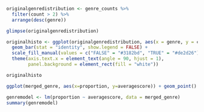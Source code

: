 ```r
originalgenredistribution <- genre_counts %>%
  filter(count > 2) %>%
  arrange(desc(genre))

glimpse(originalgenredistribution)

originalhisto <- ggplot(originalgenredistribution, aes(x = genre, y = count, fill = count > 10)) +
  geom_bar(stat = "identity", show.legend = FALSE) +  
  scale_fill_manual(values = c("FALSE" = "#3182bd", "TRUE" = "#de2d26")) +
  theme(axis.text.x = element_text(angle = 90, hjust = 1),
        panel.background = element_rect(fill = "white"))

originalhisto

```
```r
ggplot(merged_genre, aes(x=proportion, y=averagescore)) + geom_point() + labs(x= "Proportion of Amazon's Top 100", y= "Average Social Media presence Scale 0-2", title= "Bestselling Makeup by Genre and Social Media Presence Rating")
```
```r
genremodel <- lm(proportion ~ averagescore, data = merged_genre)
summary(genremodel)
```

